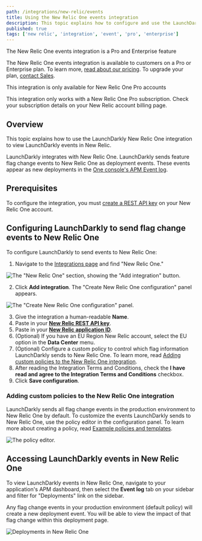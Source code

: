 ```yaml
---
path: /integrations/new-relic/events
title: Using the New Relic One events integration
description: This topic explains how to configure and use the LaunchDarkly New Relic One events integration.
published: true
tags: ['new relic', 'integration', 'event', 'pro', 'enterprise']
---
```


<Callout intent="primary">
<CalloutTitle>The New Relic One events integration is a Pro and Enterprise feature</CalloutTitle>
<CalloutDescription>

The New Relic One events integration is available to customers on a Pro or Enterprise plan. To learn more, [read about our pricing](https://launchdarkly.com/pricing/). To upgrade your plan, [contact Sales](https://launchdarkly.com/contact-sales/).

</CalloutDescription>
</Callout>

<Callout intent="info">
<CalloutTitle>This integration is only available for New Relic One Pro accounts</CalloutTitle>
<CalloutDescription>

This integration only works with a New Relic One Pro subscription. Check your subscription details on your New Relic account billing page.

</CalloutDescription>
</Callout>

## Overview

This topic explains how to use the LaunchDarkly New Relic One integration to view LaunchDarkly events in New Relic.

LaunchDarkly integrates with New Relic One. LaunchDarkly sends feature flag change events to New Relic One as deployment events. These events appear as new deployments in the [One console's APM Event log](https://docs.newrelic.com/docs/apm/apm-ui-pages/events/deployments-page-view-impact-your-app-users/).

## Prerequisites

To configure the integration, you must [create a REST API key](https://docs.newrelic.com/docs/apis/intro-apis/new-relic-api-keys/) on your New Relic One account.

## Configuring LaunchDarkly to send flag change events to New Relic One

To configure LaunchDarkly to send events to New Relic One:

1. Navigate to the [Integrations page](https://app.launchdarkly.com/default/integrations) and find "New Relic One."

![The "New Relic One" section, showing the "Add integration" button.](new-relic-add-integration.png)

2. Click **Add integration**. The "Create New Relic One configuration" panel appears.

![The "Create New Relic One configuration" panel.](new-relic-integration-panel.png)

3. Give the integration a human-readable **Name**.
4. Paste in your [**New Relic REST API key**](https://docs.newrelic.com/docs/apis/intro-apis/new-relic-api-keys/).
5. Paste in your [**New Relic application ID**](https://docs.newrelic.com/docs/apis/rest-api-v2/get-started/get-app-other-ids-new-relic-one/).
6. (Optional) If you have an EU Region New Relic account, select the EU option in the **Data Center** menu.
7. (Optional) Configure a custom policy to control which flag information LaunchDarkly sends to New Relic One. To learn more, read [Adding custom policies to the New Relic One integration](#adding-custom-policies-to-the-new-relic-one-integration).
8. After reading the Integration Terms and Conditions, check the **I have read and agree to the Integration Terms and Conditions** checkbox.
9. Click **Save configuration**.

### Adding custom policies to the New Relic One integration

LaunchDarkly sends all flag change events in the production environment to New Relic One by default. To customize the events LaunchDarkly sends to New Relic One, use the policy editor in the configuration panel. To learn more about creating a policy, read [Example policies and templates](/home/members/example-policies).

![The policy editor.](new-relic-policy-editor.png)

## Accessing LaunchDarkly events in New Relic One

To view LaunchDarkly events in New Relic One, navigate to your application's APM dashboard, then select the **Event log** tab on your sidebar and filter for "Deployments" link on the sidebar.

Any flag change events in your production environment (default policy) will create a new deployment event. You will be able to view the impact of that flag change within this deployment page.

![Deployments in New Relic One](new-relic-view-events.png)

